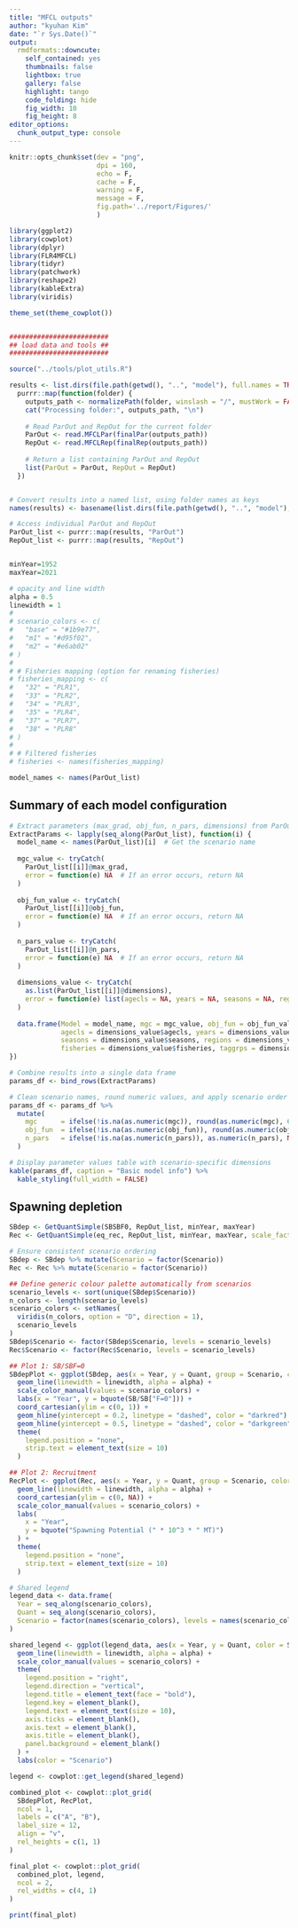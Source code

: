 ```yaml
---
title: "MFCL outputs"
author: "kyuhan Kim"
date: "`r Sys.Date()`"
output:
  rmdformats::downcute:
    self_contained: yes
    thumbnails: false
    lightbox: true
    gallery: false
    highlight: tango
    code_folding: hide
    fig_width: 10
    fig_height: 8
editor_options: 
  chunk_output_type: console
---
```


```r
knitr::opts_chunk$set(dev = "png",
                      dpi = 160,
                      echo = F,
                      cache = F,
                      warning = F,
                      message = F, 
                      fig.path='../report/Figures/'
                      )

library(ggplot2)
library(cowplot)
library(dplyr)
library(FLR4MFCL)
library(tidyr)
library(patchwork)
library(reshape2)
library(kableExtra)
library(viridis)

theme_set(theme_cowplot())


#########################
## load data and tools ##
#########################

source("../tools/plot_utils.R")

results <- list.dirs(file.path(getwd(), "..", "model"), full.names = TRUE, recursive = FALSE) %>%
  purrr::map(function(folder) {
    outputs_path <- normalizePath(folder, winslash = "/", mustWork = FALSE)
    cat("Processing folder:", outputs_path, "\n")
    
    # Read ParOut and RepOut for the current folder
    ParOut <- read.MFCLPar(finalPar(outputs_path))
    RepOut <- read.MFCLRep(finalRep(outputs_path))
    
    # Return a list containing ParOut and RepOut
    list(ParOut = ParOut, RepOut = RepOut)
  })


# Convert results into a named list, using folder names as keys
names(results) <- basename(list.dirs(file.path(getwd(), "..", "model"), full.names = TRUE, recursive = FALSE))

# Access individual ParOut and RepOut
ParOut_list <- purrr::map(results, "ParOut")
RepOut_list <- purrr::map(results, "RepOut")


minYear=1952
maxYear=2021

# opacity and line width
alpha = 0.5
linewidth = 1
# 
# scenario_colors <- c(
#   "base" = "#1b9e77",
#   "m1" = "#d95f02",
#   "m2" = "#e6ab02"
# )
# 
# # Fisheries mapping (option for renaming fisheries)
# fisheries_mapping <- c(
#   "32" = "PLR1",
#   "33" = "PLR2",
#   "34" = "PLR3",
#   "35" = "PLR4",
#   "37" = "PLR7",
#   "38" = "PLR8"
# )
# 
# # Filtered fisheries
# fisheries <- names(fisheries_mapping)

model_names <- names(ParOut_list)

```


## Summary of each model configuration
```r
# Extract parameters (max_grad, obj_fun, n_pars, dimensions) from ParOut_list
ExtractParams <- lapply(seq_along(ParOut_list), function(i) {
  model_name <- names(ParOut_list)[i]  # Get the scenario name
  
  mgc_value <- tryCatch(
    ParOut_list[[i]]@max_grad,
    error = function(e) NA  # If an error occurs, return NA
  )
  
  obj_fun_value <- tryCatch(
    ParOut_list[[i]]@obj_fun,
    error = function(e) NA  # If an error occurs, return NA
  )
  
  n_pars_value <- tryCatch(
    ParOut_list[[i]]@n_pars,
    error = function(e) NA  # If an error occurs, return NA
  )
  
  dimensions_value <- tryCatch(
    as.list(ParOut_list[[i]]@dimensions),
    error = function(e) list(agecls = NA, years = NA, seasons = NA, regions = NA, fisheries = NA, taggrps = NA)  # Default NA if error
  )
  
  data.frame(Model = model_name, mgc = mgc_value, obj_fun = obj_fun_value, n_pars = n_pars_value, 
             agecls = dimensions_value$agecls, years = dimensions_value$years, 
             seasons = dimensions_value$seasons, regions = dimensions_value$regions, 
             fisheries = dimensions_value$fisheries, taggrps = dimensions_value$taggrps)
})

# Combine results into a single data frame
params_df <- bind_rows(ExtractParams)

# Clean scenario names, round numeric values, and apply scenario order
params_df <- params_df %>%
  mutate(
    mgc      = ifelse(!is.na(as.numeric(mgc)), round(as.numeric(mgc), 6), NA),
    obj_fun  = ifelse(!is.na(as.numeric(obj_fun)), round(as.numeric(obj_fun), 2), NA),
    n_pars   = ifelse(!is.na(as.numeric(n_pars)), as.numeric(n_pars), NA)  # Ensure n_pars is numeric
  ) 

# Display parameter values table with scenario-specific dimensions
kable(params_df, caption = "Basic model info") %>%
  kable_styling(full_width = FALSE)

```

## Spawning depletion
```r

SBdep <- GetQuantSimple(SBSBF0, RepOut_list, minYear, maxYear)
Rec <- GetQuantSimple(eq_rec, RepOut_list, minYear, maxYear, scale_factor = 1/1e6)

# Ensure consistent scenario ordering
SBdep <- SBdep %>% mutate(Scenario = factor(Scenario))
Rec <- Rec %>% mutate(Scenario = factor(Scenario))

## Define generic colour palette automatically from scenarios
scenario_levels <- sort(unique(SBdep$Scenario))
n_colors <- length(scenario_levels)
scenario_colors <- setNames(
  viridis(n_colors, option = "D", direction = 1),
  scenario_levels
)
SBdep$Scenario <- factor(SBdep$Scenario, levels = scenario_levels)
Rec$Scenario <- factor(Rec$Scenario, levels = scenario_levels)

## Plot 1: SB/SBF=0
SBdepPlot <- ggplot(SBdep, aes(x = Year, y = Quant, group = Scenario, color = Scenario)) + 
  geom_line(linewidth = linewidth, alpha = alpha) + 
  scale_color_manual(values = scenario_colors) + 
  labs(x = "Year", y = bquote(SB/SB["F=0"])) +
  coord_cartesian(ylim = c(0, 1)) +
  geom_hline(yintercept = 0.2, linetype = "dashed", color = "darkred") +
  geom_hline(yintercept = 0.5, linetype = "dashed", color = "darkgreen") +
  theme(
    legend.position = "none",
    strip.text = element_text(size = 10)
  )

## Plot 2: Recruitment
RecPlot <- ggplot(Rec, aes(x = Year, y = Quant, group = Scenario, color = Scenario)) + 
  geom_line(linewidth = linewidth, alpha = alpha) + 
  coord_cartesian(ylim = c(0, NA)) +
  scale_color_manual(values = scenario_colors) + 
  labs(
    x = "Year",
    y = bquote("Spawning Potential (" * 10^3 * " MT)")
  ) +
  theme(
    legend.position = "none",
    strip.text = element_text(size = 10)
  )

# Shared legend
legend_data <- data.frame(
  Year = seq_along(scenario_colors),
  Quant = seq_along(scenario_colors),
  Scenario = factor(names(scenario_colors), levels = names(scenario_colors))
)

shared_legend <- ggplot(legend_data, aes(x = Year, y = Quant, color = Scenario)) +
  geom_line(linewidth = linewidth, alpha = alpha) +
  scale_color_manual(values = scenario_colors) +
  theme(
    legend.position = "right",
    legend.direction = "vertical",
    legend.title = element_text(face = "bold"),
    legend.key = element_blank(),
    legend.text = element_text(size = 10),
    axis.ticks = element_blank(),
    axis.text = element_blank(),
    axis.title = element_blank(),
    panel.background = element_blank()
  ) +
  labs(color = "Scenario")

legend <- cowplot::get_legend(shared_legend)

combined_plot <- cowplot::plot_grid(
  SBdepPlot, RecPlot,
  ncol = 1,
  labels = c("A", "B"),
  label_size = 12,
  align = "v",
  rel_heights = c(1, 1)
)

final_plot <- cowplot::plot_grid(
  combined_plot, legend,
  ncol = 2,
  rel_widths = c(4, 1)
)

print(final_plot)

```



<!-- ## Observed vs Fitted CPUE by scenario -->
<!-- ```{r, echo=FALSE, message=FALSE, fig.dim=c(8,12)} -->
<!-- # Initialize a list to store plots for each scenario -->
<!-- scenario_plots <- list() -->

<!-- # Loop through each scenario in RepOut_list -->
<!-- for (scenario_name in names(RepOut_list)) { -->

<!--   # Remove the `skj_` prefix from the scenario name -->
<!--   cleaned_scenario_name <- sub("^skj_", "", scenario_name) -->

<!--   # Ensure the cleaned scenario name exists in scenario_colors -->
<!--   if (!(cleaned_scenario_name %in% names(scenario_colors))) { -->
<!--     warning(paste("Scenario", cleaned_scenario_name, "is not in scenario_colors. Skipping.")) -->
<!--     next -->
<!--   } -->

<!--   # Extract the current scenario's data -->
<!--   obs <- as.data.frame(cpue_obs(RepOut_list[[scenario_name]])) -->
<!--   fit <- as.data.frame(cpue_pred(RepOut_list[[scenario_name]])) -->

<!--   # Rename columns -->
<!--   names(obs)[names(obs) == "data"] <- "obs" -->
<!--   names(fit)[names(fit) == "data"] <- "fit" -->

<!--   # Combine observed and fitted data -->
<!--   cpue <- merge(obs, fit) -->
<!--   cpue <- type.convert(cpue, as.is = TRUE) -->

<!--   # Filter by fisheries and apply mapping -->
<!--   cpue <- cpue[cpue$unit %in% fisheries, ] -->
<!--   cpue$unit <- as.character(cpue$unit) -->
<!--   cpue$unit <- ifelse( -->
<!--     cpue$unit %in% names(fisheries_mapping), -->
<!--     fisheries_mapping[cpue$unit],  # Map to PLR names -->
<!--     paste("Unknown", cpue$unit)  # Handle unmapped units -->
<!--   ) -->

<!--   # Skip if no data after filtering -->
<!--   if (nrow(cpue) == 0) { -->
<!--     next -->
<!--   } -->

<!--   # Add additional columns for visualization -->
<!--   cpue <- cpue %>% -->
<!--     mutate( -->
<!--       year_season = year + (season - 1) / 4, -->
<!--       scenario = factor(cleaned_scenario_name),  # Apply scenario order -->
<!--       obs = exp(obs), -->
<!--       fit = exp(fit) -->
<!--     ) -->

<!--   # Create the plot for the current scenario -->
<!--   scenario_plot <- ggplot(cpue, aes(x = year_season)) + -->
<!--     geom_point(aes(y = obs, color = "Observed"), size = 2, alpha = alpha, shape = 16) +  # Points for observed values -->
<!--     geom_line(aes(y = fit, color = scenario), alpha = alpha, linewidth = linewidth, linetype = "solid") +  # Lines for fitted values -->
<!--     facet_wrap(~unit, scales = "free_y", ncol = 1) +  # Facet by mapped unit names (PLR) -->
<!--     scale_color_manual( -->
<!--       values = c("Observed" = "grey", scenario_colors),  # Grey for observed, scenario colors for lines -->
<!--       labels = c("Observed" = "Observed", "Predicted" = "Predicted"),  # Legend labels -->
<!--       name = "Type"  # Legend title -->
<!--     ) + -->
<!--     labs( -->
<!--       title = paste("Observed vs Fitted CPUE:", cleaned_scenario_name), -->
<!--       x = "Year and Season Combined", -->
<!--       y = "CPUE" -->
<!--     ) + -->
<!--     theme( -->
<!--       strip.text = element_text(size = 10, face = "bold"), -->
<!--       legend.position = "none", -->
<!--       legend.title = element_text(face = "bold"), -->
<!--       legend.key = element_blank() -->
<!--     ) -->

<!--   # Store the plot in the list -->
<!--   scenario_plots[[scenario_name]] <- scenario_plot -->
<!-- } -->

<!-- # Display all the plots -->
<!-- for (scenario_name in names(scenario_plots)) { -->
<!--   print(scenario_plots[[scenario_name]])  # Print each plot individually -->
<!-- } -->

<!-- ``` -->



<!-- ## Observed vs Fitted CPUE by index -->
<!-- ```{r, echo=FALSE, message=FALSE, fig.dim=c(8,12)} -->

<!-- # Initialize a list to store plots for each unit -->
<!-- unit_plots <- list() -->

<!-- # Loop through each unit -->
<!-- for (unit_num in fisheries) { -->

<!--   # Combine data for all scenarios for the current unit -->
<!--   combined_cpue <- do.call(rbind, lapply(names(RepOut_list), function(scenario_name) { -->

<!--     # Remove the `skj_` prefix from the scenario name -->
<!--     cleaned_scenario_name <- sub("^skj_", "", scenario_name) -->

<!--     # Ensure the cleaned scenario name exists in scenario_colors -->
<!--     if (!(cleaned_scenario_name %in% names(scenario_colors))) { -->
<!--       warning(paste("Scenario", cleaned_scenario_name, "is not in scenario_colors. Skipping.")) -->
<!--       return(NULL) -->
<!--     } -->

<!--     # Extract the current scenario's data -->
<!--     obs <- as.data.frame(cpue_obs(RepOut_list[[scenario_name]])) -->
<!--     fit <- as.data.frame(cpue_pred(RepOut_list[[scenario_name]])) -->

<!--     # Rename columns -->
<!--     names(obs)[names(obs) == "data"] <- "obs" -->
<!--     names(fit)[names(fit) == "data"] <- "fit" -->

<!--     # Combine observed and fitted data -->
<!--     cpue <- merge(obs, fit) -->
<!--     cpue <- type.convert(cpue, as.is = TRUE) -->

<!--     # Filter by the current unit and apply mapping -->
<!--     cpue <- cpue[cpue$unit == unit_num, ] -->
<!--     cpue$unit <- as.character(cpue$unit) -->
<!--     cpue$unit <- ifelse( -->
<!--       cpue$unit %in% names(fisheries_mapping), -->
<!--       fisheries_mapping[cpue$unit],  # Map unit to PLR names -->
<!--       paste("Unknown", cpue$unit)  # Handle unmapped units -->
<!--     ) -->

<!--     # Calculate exponential values and add scenario info -->
<!--     if (nrow(cpue) > 0) { -->
<!--       cpue <- cpue %>% -->
<!--         mutate( -->
<!--           year_season = year + (season - 1) / 4, -->
<!--           scenario = factor(cleaned_scenario_name, levels = names(scenario_colors)), -->
<!--           obs = exp(obs), -->
<!--           fit = exp(fit) -->
<!--         ) -->
<!--     } -->

<!--     return(cpue) -->
<!--   })) -->

<!--   # Skip if no data for the current unit -->
<!--   if (is.null(combined_cpue) || nrow(combined_cpue) == 0) { -->
<!--     warning(paste("No data for unit", unit_num)) -->
<!--     next -->
<!--   } -->

<!--   # Create the plot for the current unit -->
<!--   unit_plot <- ggplot(combined_cpue, aes(x = year_season)) + -->
<!--     geom_point(aes(y = obs, color = "Observed"), size = 2, alpha = alpha, shape = 16) +  # Points for observed values -->
<!--     geom_line(aes(y = fit, color = scenario), alpha = alpha, linewidth = linewidth, linetype = "solid") +  # Lines for fitted values -->
<!--     facet_wrap(~scenario, scales = "free_y", ncol = 1) +  # Facet by scenario (1 column, vertical layout) -->
<!--     scale_color_manual( -->
<!--       values = c("Observed" = "grey", scenario_colors),  # Grey for observed, scenario colors for lines -->
<!--       name = "Type"  # Legend title -->
<!--     ) + -->
<!--     labs( -->
<!--       title = paste("Observed vs Fitted CPUE for", fisheries_mapping[unit_num]), -->
<!--       x = "Year and Season Combined", -->
<!--       y = "CPUE" -->
<!--     ) + -->
<!--     theme( -->
<!--       strip.text = element_text(size = 10, face = "bold"),  # Style facet labels -->
<!--       legend.position = "none",  # Remove legend -->
<!--       legend.title = element_text(face = "bold"),  # Bold legend title -->
<!--       legend.key = element_blank()  # Remove borders around legend keys -->
<!--     ) -->

<!--   # Store the plot for the current unit -->
<!--   unit_plots[[paste("Unit", unit_num)]] <- unit_plot -->
<!-- } -->

<!-- # Display all the plots -->
<!-- for (unit_name in names(unit_plots)) { -->
<!--   print(unit_plots[[unit_name]])  # Print each plot individually -->
<!-- } -->

<!-- ``` -->



<!-- ## Residuals by index -->
<!-- ```{r, echo=FALSE, message=FALSE, fig.dim=c(8,12)} -->

<!-- # Combine data for all units and scenarios -->
<!-- all_combined_cpue <- do.call(rbind, lapply(names(RepOut_list), function(scenario_name) { -->

<!--   # Remove the `skj_` prefix from the scenario name -->
<!--   cleaned_scenario_name <- sub("^skj_", "", scenario_name) -->

<!--   # Ensure the cleaned scenario name exists in scenario_colors -->
<!--   if (!(cleaned_scenario_name %in% names(scenario_colors))) { -->
<!--     warning(paste("Scenario", cleaned_scenario_name, "is not in scenario_colors. Skipping.")) -->
<!--     return(NULL) -->
<!--   } -->

<!--   # Extract the current scenario's data -->
<!--   obs <- as.data.frame(cpue_obs(RepOut_list[[scenario_name]])) -->
<!--   fit <- as.data.frame(cpue_pred(RepOut_list[[scenario_name]])) -->

<!--   # Rename columns -->
<!--   names(obs)[names(obs) == "data"] <- "obs" -->
<!--   names(fit)[names(fit) == "data"] <- "fit" -->

<!--   # Combine observed and fitted data -->
<!--   cpue <- merge(obs, fit) -->
<!--   cpue <- type.convert(cpue, as.is = TRUE) -->

<!--   # Filter to include only specific fisheries and apply mapping -->
<!--   cpue <- cpue[cpue$unit %in% fisheries, ] -->
<!--   cpue$unit <- as.character(cpue$unit) -->
<!--   cpue$unit <- ifelse( -->
<!--     cpue$unit %in% names(fisheries_mapping), -->
<!--     fisheries_mapping[cpue$unit],  # Map to PLR names -->
<!--     paste("Unknown", cpue$unit)  # Handle unmapped units -->
<!--   ) -->

<!--   # Calculate residuals and add scenario info -->
<!--   if (nrow(cpue) > 0) { -->
<!--     cpue <- cpue %>% -->
<!--       mutate( -->
<!--         year_season = year + (season - 1) / 4, -->
<!--         scenario = factor(cleaned_scenario_name, levels = names(scenario_colors)),  # Order facets -->
<!--         residual = exp(obs) - exp(fit)  # Calculate residuals -->
<!--       ) -->
<!--   } -->

<!--   return(cpue) -->
<!-- })) -->

<!-- # Skip if no data -->
<!-- if (is.null(all_combined_cpue) || nrow(all_combined_cpue) == 0) { -->
<!--   stop("No data available for plotting.") -->
<!-- } -->

<!-- # Create residual plots for each mapped unit with consistent y-axis scaling -->
<!-- unit_residual_plots <- list() -->
<!-- for (unit_name in unique(all_combined_cpue$unit)) { -->
<!--   unit_data <- all_combined_cpue[all_combined_cpue$unit == unit_name, ] -->
<!--   unit_residual_plot <- ggplot(unit_data, aes(x = year_season, y = residual, color = scenario)) + -->
<!--     geom_point(alpha = 0.6) +  # Transparent points -->
<!--     geom_hline(yintercept = 0, linetype = "dashed", color = "black", linewidth = 0.8) +  # Zero line -->
<!--     facet_wrap(~scenario, scales = "fixed", ncol = 1) +  # Fixed y-axis scales across scenarios -->
<!--     scale_color_manual( -->
<!--       values = scenario_colors,  # Scenario colors -->
<!--       name = "Scenario"  # Legend title -->
<!--     ) + -->
<!--     labs( -->
<!--       title = paste("Residuals for", unit_name), -->
<!--       x = "Year and Season Combined", -->
<!--       y = "Residual (Observed - Predicted)" -->
<!--     ) + -->
<!--     theme( -->
<!--       strip.text = element_text(size = 10, face = "bold"),  # Style facet labels -->
<!--       legend.position = "none",  # Remove legend -->
<!--       legend.title = element_text(face = "bold"),  # Bold legend title -->
<!--       legend.key = element_blank()  # Remove borders around legend keys -->
<!--     ) -->
<!--   unit_residual_plots[[paste("Unit", unit_name)]] <- unit_residual_plot -->
<!-- } -->

<!-- # Display all the residual plots -->
<!-- for (unit_name in names(unit_residual_plots)) { -->
<!--   print(unit_residual_plots[[unit_name]])  # Print each residual plot individually -->
<!-- } -->



<!-- ``` -->


